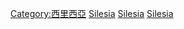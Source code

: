 {{cat main}}
{{Commons category|People of Silesia}}
[[Category:西里西亞|Category:西里西亞]]
[[Category:波蘭各地人物|Silesia]]
[[Category:捷克人|Silesia]]
[[Category:德國各地人物|Silesia]]